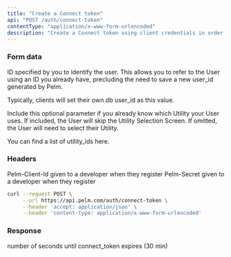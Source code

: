 ```yaml
---
title: "Create a Connect token"
api: "POST /auth/connect-token"
contentType: "application/x-www-form-urlencoded"
description: "Create a Connect token using client credentials in order to initiate the Connect flow."
---
```


### Form data

<ParamField body="user_id" type="string" required>

ID specified by you to identify the user. This allows you to refer to the User using an ID you already have, precluding the need to save a new user_id generated by Pelm.

Typically, clients will set their own db user_id as this value.

</ParamField>

<ParamField body="utility_id" type="string" required>

Include this optional parameter if you already know which Utility your User uses. If included, the User will skip the Utility Selection Screen. If omitted, the User will need to select their Utility.

You can find a list of utility_ids here.

</ParamField>

### Headers

<ParamField header="Pelm-Client-Id" type="string" required>
  Pelm-Client-Id given to a developer when they register
</ParamField>

<ParamField header="Pelm-Secret" type="string" required>
  Pelm-Secret given to a developer when they register
</ParamField>

<RequestExample>

```bash cURL
curl --request POST \
     --url https://api.pelm.com/auth/connect-token \
     --header 'accept: application/json' \
     --header 'content-type: application/x-www-form-urlencoded'
```

</RequestExample>

### Response

<ResponseField name="connect_token" type="string"></ResponseField>

<ResponseField name="expires_in" type="string">
  number of seconds until connect_token expires (30 min)
</ResponseField>
